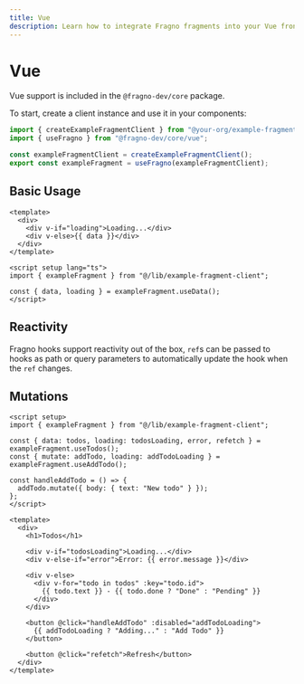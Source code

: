 ```yaml
---
title: Vue
description: Learn how to integrate Fragno fragments into your Vue frontend
---
```


# Vue

Vue support is included in the `@fragno-dev/core` package.

To start, create a client instance and use it in your components:

```typescript title="lib/example-fragment-client.ts"
import { createExampleFragmentClient } from "@your-org/example-fragment";
import { useFragno } from "@fragno-dev/core/vue";

const exampleFragmentClient = createExampleFragmentClient();
export const exampleFragment = useFragno(exampleFragmentClient);
```

## Basic Usage

```vue title="components/ExampleComponent.vue"
<template>
  <div>
    <div v-if="loading">Loading...</div>
    <div v-else>{{ data }}</div>
  </div>
</template>

<script setup lang="ts">
import { exampleFragment } from "@/lib/example-fragment-client";

const { data, loading } = exampleFragment.useData();
</script>
```

## Reactivity

Fragno hooks support reactivity out of the box, `ref`s can be passed to hooks as path or query
parameters to automatically update the hook when the `ref` changes.

## Mutations

```vue title="components/TodoComponent.vue"
<script setup>
import { exampleFragment } from "@/lib/example-fragment-client";

const { data: todos, loading: todosLoading, error, refetch } = exampleFragment.useTodos();
const { mutate: addTodo, loading: addTodoLoading } = exampleFragment.useAddTodo();

const handleAddTodo = () => {
  addTodo.mutate({ body: { text: "New todo" } });
};
</script>

<template>
  <div>
    <h1>Todos</h1>

    <div v-if="todosLoading">Loading...</div>
    <div v-else-if="error">Error: {{ error.message }}</div>

    <div v-else>
      <div v-for="todo in todos" :key="todo.id">
        {{ todo.text }} - {{ todo.done ? "Done" : "Pending" }}
      </div>
    </div>

    <button @click="handleAddTodo" :disabled="addTodoLoading">
      {{ addTodoLoading ? "Adding..." : "Add Todo" }}
    </button>

    <button @click="refetch">Refresh</button>
  </div>
</template>
```
